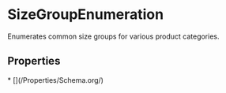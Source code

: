 # SizeGroupEnumeration

Enumerates common size groups for various product categories.

## Properties

<Grid>
* [](/Properties/Schema.org/)

</Grid>

